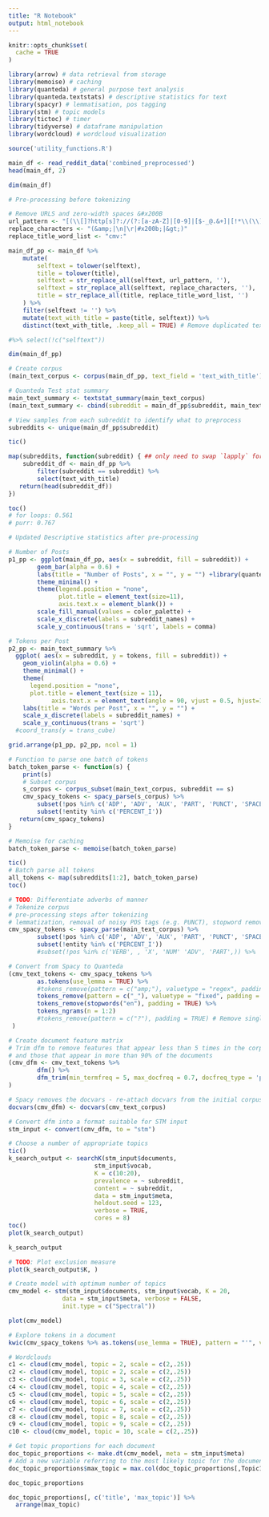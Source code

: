 ```yaml
---
title: "R Notebook"
output: html_notebook
---
```


```r
knitr::opts_chunk$set(
  cache = TRUE
)

library(arrow) # data retrieval from storage
library(memoise) # caching
library(quanteda) # general purpose text analysis
library(quanteda.textstats) # descriptive statistics for text
library(spacyr) # lemmatisation, pos tagging
library(stm) # topic models
library(tictoc) # timer
library(tidyverse) # dataframe manipulation
library(wordcloud) # wordcloud visualization

source('utility_functions.R')
```

```r
main_df <- read_reddit_data('combined_preprocessed')
head(main_df, 2)
```

```r
dim(main_df)
```


```r
# Pre-processing before tokenizing

# Remove URLS and zero-width spaces &#x200B
url_pattern <- "[(\\[]?http[s]?://(?:[a-zA-Z]|[0-9]|[$-_@.&+]|[!*\\(\\),]|(?:%[0-9a-fA-F][0-9a-fA-F]))+"
replace_characters <- "(&amp;|\n|\r|#x200b;|&gt;)"
replace_title_word_list <- "cmv:"

main_df_pp <- main_df %>%
    mutate(
        selftext = tolower(selftext),
        title = tolower(title),
        selftext = str_replace_all(selftext, url_pattern, ''), 
        selftext = str_replace_all(selftext, replace_characters, ''),
        title = str_replace_all(title, replace_title_word_list, '')
    ) %>%
    filter(selftext != '') %>% 
    mutate(text_with_title = paste(title, selftext)) %>% 
    distinct(text_with_title, .keep_all = TRUE) # Remove duplicated text with title (main_df_pp[!duplicated(main_df_pp$text_with_title),])

#%>% select(!c("selftext")) 

dim(main_df_pp)
```

```r
# Create corpus
(main_text_corpus <- corpus(main_df_pp, text_field = 'text_with_title'))
```


```r
# Quanteda Test stat summary
main_text_summary <- textstat_summary(main_text_corpus)
(main_text_summary <- cbind(subreddit = main_df_pp$subreddit, main_text_summary))
```

```r
# View samples from each subreddit to identify what to preprocess
subreddits <- unique(main_df_pp$subreddit)

tic()

map(subreddits, function(subreddit) { ## only need to swap `lapply` for `map`
    subreddit_df <- main_df_pp %>%
        filter(subreddit == subreddit) %>%
        select(text_with_title)
   return(head(subreddit_df))
})

toc()
# for loops: 0.561
# purr: 0.767
```

```r
# Updated Descriptive statistics after pre-processing

# Number of Posts
p1_pp <- ggplot(main_df_pp, aes(x = subreddit, fill = subreddit)) +
        geom_bar(alpha = 0.6) +
        labs(title = "Number of Posts", x = "", y = "") +library(quanteda)
        theme_minimal() +
        theme(legend.position = "none", 
              plot.title = element_text(size=11), 
              axis.text.x = element_blank()) +
        scale_fill_manual(values = color_palette) +
        scale_x_discrete(labels = subreddit_names) +
        scale_y_continuous(trans = 'sqrt', labels = comma)

# Tokens per Post
p2_pp <- main_text_summary %>%
  ggplot( aes(x = subreddit, y = tokens, fill = subreddit)) +
    geom_violin(alpha = 0.6) +
    theme_minimal() +
    theme(
      legend.position = "none",
      plot.title = element_text(size = 11),
            axis.text.x = element_text(angle = 90, vjust = 0.5, hjust=1)) +
    labs(title = "Words per Post", x = "", y = "") +
    scale_x_discrete(labels = subreddit_names) +
    scale_y_continuous(trans = 'sqrt')
  #coord_trans(y = trans_cube)
```

```r
grid.arrange(p1_pp, p2_pp, ncol = 1)
```



```r
# Function to parse one batch of tokens
batch_token_parse <- function(s) {
    print(s)
    # Subset corpus
    s_corpus <- corpus_subset(main_text_corpus, subreddit == s)
    cmv_spacy_tokens <- spacy_parse(s_corpus) %>% 
        subset(!pos %in% c('ADP', 'ADV', 'AUX', 'PART', 'PUNCT', 'SPACE', 'SYM', 'NUM')) %>%
        subset(!entity %in% c('PERCENT_I'))
   return(cmv_spacy_tokens)
}

# Memoise for caching
batch_token_parse <- memoise(batch_token_parse)

tic()
# Batch parse all tokens
all_tokens <- map(subreddits[1:2], batch_token_parse)
toc()
```





```r
# TODO: Differentiate adverbs of manner
# Tokenize corpus
# pre-processing steps after tokenizing
# lemmatization, removal of noisy POS tags (e.g. PUNCT), stopword removal, ngram detection, removal of urls
cmv_spacy_tokens <- spacy_parse(main_text_corpus) %>% 
        subset(!pos %in% c('ADP', 'ADV', 'AUX', 'PART', 'PUNCT', 'SPACE', 'SYM', 'NUM')) %>%
        subset(!entity %in% c('PERCENT_I'))
        #subset(!pos %in% c('VERB', , 'X', 'NUM' 'ADV', 'PART',)) %>%
```


```r
# Convert from Spacy to Quanteda
(cmv_text_tokens <- cmv_spacy_tokens %>%
        as.tokens(use_lemma = TRUE) %>%
        #tokens_remove(pattern = c("amp;"), valuetype = "regex", padding = TRUE) %>% 
        tokens_remove(pattern = c("_"), valuetype = "fixed", padding = TRUE) %>% 
        tokens_remove(stopwords("en"), padding = TRUE) %>%
        tokens_ngrams(n = 1:2) 
        #tokens_remove(pattern = c("?"), padding = TRUE) # Remove single character tokens)
 )
```


```r
# Create document feature matrix
# Trim dfm to remove features that appear less than 5 times in the corpus 
# and those that appear in more than 90% of the documents
(cmv_dfm <- cmv_text_tokens %>%
        dfm() %>%
        dfm_trim(min_termfreq = 5, max_docfreq = 0.7, docfreq_type = 'prop')
)

# Spacy removes the docvars - re-attach docvars from the initial corpus
docvars(cmv_dfm) <- docvars(cmv_text_corpus)

# Convert dfm into a format suitable for STM input
stm_input <- convert(cmv_dfm, to = "stm")
```

```r
# Choose a number of appropriate topics
tic()
k_search_output <- searchK(stm_input$documents, 
                        stm_input$vocab,
                        K = c(10:20), 
                        prevalence = ~ subreddit,
                        content = ~ subreddit, 
                        data = stm_input$meta,
                        heldout.seed = 123, 
                        verbose = TRUE,
                        cores = 8)
toc()
plot(k_search_output)
```


```r
k_search_output
```

```r
# TODO: Plot exclusion measure
plot(k_search_output$K, )
```



```r
# Create model with optimum number of topics
cmv_model <- stm(stm_input$documents, stm_input$vocab, K = 20,
               data = stm_input$meta, verbose = FALSE,
               init.type = c("Spectral"))

plot(cmv_model)
```

```r
# Explore tokens in a document
kwic(cmv_spacy_tokens %>% as.tokens(use_lemma = TRUE), pattern = "'", valuetype = "regex", window = 10)
```


```r
# Wordclouds
c1 <- cloud(cmv_model, topic = 2, scale = c(2,.25))
c2 <- cloud(cmv_model, topic = 2, scale = c(2,.25))
c3 <- cloud(cmv_model, topic = 3, scale = c(2,.25))
c4 <- cloud(cmv_model, topic = 4, scale = c(2,.25))
c5 <- cloud(cmv_model, topic = 5, scale = c(2,.25))
c6 <- cloud(cmv_model, topic = 6, scale = c(2,.25))
c7 <- cloud(cmv_model, topic = 7, scale = c(2,.25))
c8 <- cloud(cmv_model, topic = 8, scale = c(2,.25))
c9 <- cloud(cmv_model, topic = 9, scale = c(2,.25))
c10 <- cloud(cmv_model, topic = 10, scale = c(2,.25))
```
```r
# Get topic proportions for each document
doc_topic_proportions <- make.dt(cmv_model, meta = stm_input$meta)
# Add a new variable referring to the most likely topic for the document
doc_topic_proportions$max_topic = max.col(doc_topic_proportions[,Topic1:Topic5])
```

```r
doc_topic_proportions
```


```r
doc_topic_proportions[, c('title', 'max_topic')] %>%
  arrange(max_topic)
```





